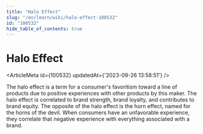```yaml
---
title: "Halo Effect"
slug: "/en/learn/wiki/halo-effect-100532"
id: "100532"
hide_table_of_contents: true
---
```



# Halo Effect

<ArticleMeta id={100532} updatedAt={'2023-09-26 13:58:51'} />
<div className='border-solid border-b border-t-0 my-4 border-[var(--ifm-color-gray-300)]' />

The halo effect is a term for a consumer's favoritism toward a line of products due to positive experiences with other products by this maker. The halo effect is correlated to brand strength, brand loyalty, and contributes to brand equity. The opposite of the halo effect is the horn effect, named for the horns of the devil. When consumers have an unfavorable experience, they correlate that negative experience with everything associated with a brand.
